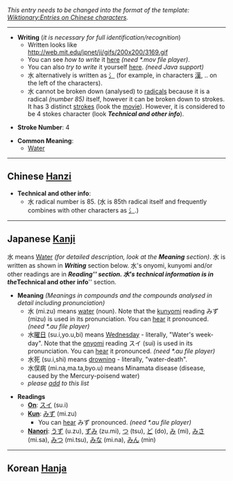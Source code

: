 ''This entry needs to be changed into the format of the template: [[Wiktionary:Entries on Chinese characters]].''

----

*'''Writing''' (''it is necessary for full identification/recognition'')
**Written looks like <br> http://web.mit.edu/jpnet/ji/gifs/200x200/3169.gif
**You can see ''how to write'' it [http://web.mit.edu/jpnet/ji/movies/3169.mov here] ''(need *.mov file player)''.
**You can also ''try to write'' it yourself [http://web.mit.edu/jpnet/ji/data/3169.html here]. ''(need Java support)''
**水 alternatively is written as [[氵]] (for example, in characters [[漢]], .. on the left of the characters).
**水 cannot be broken down (analysed) to [[Chinese_radical|radicals]] because it is a radical ''(number 85)'' itself, however it can be broken down to strokes. It has 3 distinct [[strokes]] (look the [http://web.mit.edu/jpnet/ji/movies/3169.mov movie]). However, it is considered to be 4 stokes character (look '''''Technical and other info''''').

*'''Stroke Number''': 4

*'''Common Meaning''':
**[[Water]]

----

== Chinese [[Hanzi]] ==

*'''Technical and other info''':
**水 radical number is 85. (水 is 85th radical itself and frequently combines with other characters as [[氵]].)

----

== Japanese [[Kanji]] ==

水 means [[Water]] ''(for detailed description, look at the '''Meaning''' section)''. 水 is written as shown in '''''Writing''''' section below. 水's onyomi, kunyomi and/or other readings are in '''''Reading''''' section. 水's technical information is in the '''''Technical and other info''''' section.


*'''Meaning''' ''(Meanings in compounds and the compounds analysed in detail including pronunciation)''
**水 (mi.zu) means [[water]] (noun). Note that the [[kunyomi]] reading みず (mizu) is used in its pronunciation. You can [http://web.mit.edu/jpnet/ji/data/sound/mizu.au hear] it pronounced. ''(need *.au file player)''
**水[[曜日]] (su.i,yo.u,bi) means [[Wednesday]] - literally, "Water's week-day". Note that the [[onyomi]] reading スイ (sui) is used in its pronunciation. You can [http://web.mit.edu/jpnet/ji/data/sound/suiyoubi.au hear] it pronounced. ''(need *.au file player)''
**水死 (su.i,shi) means [[drowning]] - literally, "water-death".
**水俣病 (mi.na,ma.ta,byo.u) means Minamata disease (disease, caused by the Mercury-poisend water)
**''please [http://wiktionary.org/w/wiki.phtml?title=%E6%B0%B4&action=edit add] to this list''


*'''Readings'''
**'''[[On]]''': [[スイ]] (su.i)
**'''[[Kun]]''': [[みず]] (mi.zu)
***You can [http://web.mit.edu/jpnet/ji/data/sound/mizu.au hear] みず pronounced. ''(need *.au file player)''
**'''[[Nanori]]''': [[うず]] (u.zu), [[ずみ]] (zu.mi), [[つ]] (tsu), [[ど]] (do), [[み]] (mi), [[みさ]] (mi.sa), [[みつ]] (mi.tsu), [[みな]] (mi.na), [[みん]] (min)

----

== Korean [[Hanja]] ==